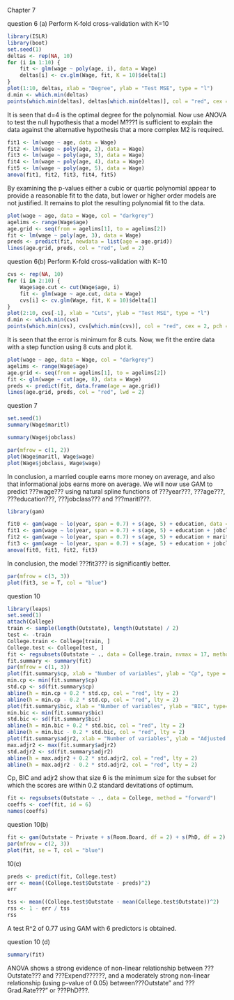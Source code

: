 Chapter 7 


question 6 (a)
Perform K-fold cross-validation with K=10

```r
library(ISLR)
library(boot)
set.seed(1)
deltas <- rep(NA, 10)
for (i in 1:10) {
    fit <- glm(wage ~ poly(age, i), data = Wage)
    deltas[i] <- cv.glm(Wage, fit, K = 10)$delta[1]
}
plot(1:10, deltas, xlab = "Degree", ylab = "Test MSE", type = "l")
d.min <- which.min(deltas)
points(which.min(deltas), deltas[which.min(deltas)], col = "red", cex = 2, pch = 20)
```
It is seen that d=4 is the optimal degree for the polynomial. Now use ANOVA to test the null hypothesis that a model M???1 is sufficient to explain the data against the alternative hypothesis that a more complex M2 is required.
```r
fit1 <- lm(wage ~ age, data = Wage)
fit2 <- lm(wage ~ poly(age, 2), data = Wage)
fit3 <- lm(wage ~ poly(age, 3), data = Wage)
fit4 <- lm(wage ~ poly(age, 4), data = Wage)
fit5 <- lm(wage ~ poly(age, 5), data = Wage)
anova(fit1, fit2, fit3, fit4, fit5)
```
By examining the p-values either a cubic or quartic polynomial appear to provide a reasonable fit to the data, but lower or higher order models are not justified. It remains to plot the resulting polynomial fit to the data.
```r
plot(wage ~ age, data = Wage, col = "darkgrey")
agelims <- range(Wage$age)
age.grid <- seq(from = agelims[1], to = agelims[2])
fit <- lm(wage ~ poly(age, 3), data = Wage)
preds <- predict(fit, newdata = list(age = age.grid))
lines(age.grid, preds, col = "red", lwd = 2)

```
question 6(b)
Perform K-fold cross-validation with K=10

```r
cvs <- rep(NA, 10)
for (i in 2:10) {
    Wage$age.cut <- cut(Wage$age, i)
    fit <- glm(wage ~ age.cut, data = Wage)
    cvs[i] <- cv.glm(Wage, fit, K = 10)$delta[1]
}
plot(2:10, cvs[-1], xlab = "Cuts", ylab = "Test MSE", type = "l")
d.min <- which.min(cvs)
points(which.min(cvs), cvs[which.min(cvs)], col = "red", cex = 2, pch = 20)
```
It is seen that the error is minimum for 8 cuts. Now, we fit the entire data with a step function using 8 cuts and plot it.
```r
plot(wage ~ age, data = Wage, col = "darkgrey")
agelims <- range(Wage$age)
age.grid <- seq(from = agelims[1], to = agelims[2])
fit <- glm(wage ~ cut(age, 8), data = Wage)
preds <- predict(fit, data.frame(age = age.grid))
lines(age.grid, preds, col = "red", lwd = 2)
```
question 7
```r
set.seed(1)
summary(Wage$maritl)
```

```r
summary(Wage$jobclass)
```

```r
par(mfrow = c(1, 2))
plot(Wage$maritl, Wage$wage)
plot(Wage$jobclass, Wage$wage)
```
In conclusion, a married couple earns more money on average, and also that informational jobs earns more on average. We will now use GAM to predict ???wage??? using natural spline functions of ???year???, ???age???, ???education???, ???jobclass??? and ???maritl???.

```r
library(gam)
```

```r
fit0 <- gam(wage ~ lo(year, span = 0.7) + s(age, 5) + education, data = Wage)
fit1 <- gam(wage ~ lo(year, span = 0.7) + s(age, 5) + education + jobclass, data = Wage)
fit2 <- gam(wage ~ lo(year, span = 0.7) + s(age, 5) + education + maritl, data = Wage)
fit3 <- gam(wage ~ lo(year, span = 0.7) + s(age, 5) + education + jobclass + maritl, data = Wage)
anova(fit0, fit1, fit2, fit3)
```
In conclusion, the model ???fit3??? is significantly better.
```r
par(mfrow = c(3, 3))
plot(fit3, se = T, col = "blue")
```
question 10 
```r
library(leaps)
set.seed(1)
attach(College)
train <- sample(length(Outstate), length(Outstate) / 2)
test <- -train
College.train <- College[train, ]
College.test <- College[test, ]
fit <- regsubsets(Outstate ~ ., data = College.train, nvmax = 17, method = "forward")
fit.summary <- summary(fit)
par(mfrow = c(1, 3))
plot(fit.summary$cp, xlab = "Number of variables", ylab = "Cp", type = "l")
min.cp <- min(fit.summary$cp)
std.cp <- sd(fit.summary$cp)
abline(h = min.cp + 0.2 * std.cp, col = "red", lty = 2)
abline(h = min.cp - 0.2 * std.cp, col = "red", lty = 2)
plot(fit.summary$bic, xlab = "Number of variables", ylab = "BIC", type='l')
min.bic <- min(fit.summary$bic)
std.bic <- sd(fit.summary$bic)
abline(h = min.bic + 0.2 * std.bic, col = "red", lty = 2)
abline(h = min.bic - 0.2 * std.bic, col = "red", lty = 2)
plot(fit.summary$adjr2, xlab = "Number of variables", ylab = "Adjusted R2", type = "l", ylim = c(0.4, 0.84))
max.adjr2 <- max(fit.summary$adjr2)
std.adjr2 <- sd(fit.summary$adjr2)
abline(h = max.adjr2 + 0.2 * std.adjr2, col = "red", lty = 2)
abline(h = max.adjr2 - 0.2 * std.adjr2, col = "red", lty = 2)
```
Cp, BIC and adjr2 show that size 6 is the minimum size for the subset for which the scores are within 0.2 standard devitations of optimum.
```r
fit <- regsubsets(Outstate ~ ., data = College, method = "forward")
coeffs <- coef(fit, id = 6)
names(coeffs)
```
question 10(b)
```r
fit <- gam(Outstate ~ Private + s(Room.Board, df = 2) + s(PhD, df = 2) + s(perc.alumni, df = 2) + s(Expend, df = 5) + s(Grad.Rate, df = 2), data=College.train)
par(mfrow = c(2, 3))
plot(fit, se = T, col = "blue")
```
10(c)
```r
preds <- predict(fit, College.test)
err <- mean((College.test$Outstate - preds)^2)
err
```
```r
tss <- mean((College.test$Outstate - mean(College.test$Outstate))^2)
rss <- 1 - err / tss
rss
```
A test R^2 of 0.77 using GAM with 6 predictors is obtained.

question 10 (d)
```r
summary(fit)
```
ANOVA shows a strong evidence of non-linear relationship between ???Outstate??? and ???Expend??????, and a moderately strong non-linear relationship (using p-value of 0.05) between???Outstate" and ???Grad.Rate???" or ???PhD???.